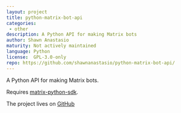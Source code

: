 ```yaml
---
layout: project
title: python-matrix-bot-api
categories:
 - other
description: A Python API for making Matrix bots
author: Shawn Anastasio
maturity: Not actively maintained
language: Python
license:  GPL-3.0-only
repo: https://github.com/shawnanastasio/python-matrix-bot-api/
---
```


A Python API for making Matrix bots.

Requires [matrix-python-sdk](https://github.com/matrix-org/matrix-python-sdk).

The project lives on [GitHub](https://github.com/shawnanastasio/python-matrix-bot-api/)
